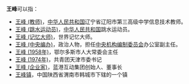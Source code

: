 '''王峰'''可以指：
* [[王峰_(教师)|王峰 (教师)]]，[[中华人民共和国|中华人民共和国]]辽宁省辽阳市第三高级中学信息技术教师。
* [[王峰_(跳水运动员)|王峰 (跳水运动员)]]，[[中华人民共和国|中华人民共和国]]跳水运动员。
* [[王峰_(记忆大师)|王峰 (记忆大师)]]，世界记忆大师。
* [[王峰_(中央编办)|王峰 (中央编办)]]，政治人物，担任[[中央机构编制委员会|中央机构编制委员会]]办公室副主任。
* [[王峰_(1958年)|王峰 (1958年)]]，鄂尔多斯市人大常委会主任
* [[王峰_(1974年)|王峰 (1974年)]]，共青团天津市委书记
* [[王峰_(企业家)|王峰 (企业家)]]，蓝港互动集团创始人、董事长
* [[王峰镇|王峰镇]]，中国陕西省渭南市韩城市下辖的一个镇
{{disambig}}